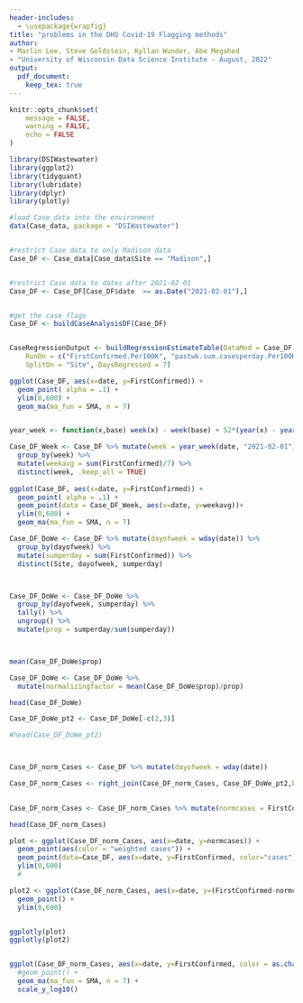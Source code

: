 ```yaml
---
header-includes:
  - \usepackage{wrapfig}
title: "problems in the DHS Covid-19 Flagging methods"
author:
- Marlin Lee, Steve Goldstein, Kyllan Wunder, Abe Megahed
- "University of Wisconsin Data Science Institute - August, 2022"
output:
  pdf_document:
    keep_tex: true
---
```


```r
knitr::opts_chunk$set(
	message = FALSE,
	warning = FALSE,
	echo = FALSE
)
```

```r
library(DSIWastewater)
library(ggplot2)
library(tidyquant)
library(lubridate)
library(dplyr)
library(plotly)
```

```r
#load Case_data into the environment
data(Case_data, package = "DSIWastewater")


#restrict Case data to only Madison data
Case_DF <- Case_data[Case_data$Site == "Madison",]


#restrict Case data to dates after 2021-02-01
Case_DF <- Case_DF[Case_DF$date  >= as.Date("2021-02-01"),]


#get the case flags
Case_DF <- buildCaseAnalysisDF(Case_DF)


CaseRegressionOutput <- buildRegressionEstimateTable(DataMod = Case_DF, 
    RunOn = c("FirstConfirmed.Per100K", "pastwk.sum.casesperday.Per100K"),
    SplitOn = "Site", DaysRegressed = 7)
```



```r

ggplot(Case_DF, aes(x=date, y=FirstConfirmed)) +
  geom_point( alpha = .1) +
  ylim(0,600) +
  geom_ma(ma_fun = SMA, n = 7)



```

```r

year_week <- function(x,base) week(x) - week(base) + 52*(year(x) - year(base))

Case_DF_Week <- Case_DF %>% mutate(week = year_week(date, "2021-02-01")) %>%
  group_by(week) %>%
  mutate(weekavg = sum(FirstConfirmed)/7) %>%
  distinct(week, .keep_all = TRUE)
  
ggplot(Case_DF, aes(x=date, y=FirstConfirmed)) +
  geom_point( alpha = .1) +
  geom_point(data = Case_DF_Week, aes(x=date, y=weekavg))+
  ylim(0,600) + 
  geom_ma(ma_fun = SMA, n = 7)


```



```r

Case_DF_DoWe <- Case_DF %>% mutate(dayofweek = wday(date)) %>%
  group_by(dayofweek) %>%
  mutate(sumperday = sum(FirstConfirmed)) %>%
  distinct(Site, dayofweek, sumperday)



Case_DF_DoWe <- Case_DF_DoWe %>% 
  group_by(dayofweek, sumperday) %>%
  tally() %>%
  ungroup() %>%
  mutate(prop = sumperday/sum(sumperday)) 



mean(Case_DF_DoWe$prop)

Case_DF_DoWe <- Case_DF_DoWe %>%
  mutate(normalizingfactor = mean(Case_DF_DoWe$prop)/prop)

head(Case_DF_DoWe)

```


```r

Case_DF_DoWe_pt2 <- Case_DF_DoWe[-c(2,3)]

#head(Case_DF_DoWe_pt2)



Case_DF_norm_Cases <- Case_DF %>% mutate(dayofweek = wday(date))

Case_DF_norm_Cases <- right_join(Case_DF_norm_Cases, Case_DF_DoWe_pt2,by = "dayofweek") 
  

Case_DF_norm_Cases <- Case_DF_norm_Cases %>% mutate(normcases = FirstConfirmed * normalizingfactor)

head(Case_DF_norm_Cases)


```





```r

plot <- ggplot(Case_DF_norm_Cases, aes(x=date, y=normcases)) +
  geom_point(aes(color = "weighted cases")) +
  geom_point(data=Case_DF, aes(x=date, y=FirstConfirmed, color="cases"))+
  ylim(0,600) 
  #

plot2 <- ggplot(Case_DF_norm_Cases, aes(x=date, y=(FirstConfirmed-normcases))) +
  geom_point() +
  ylim(0,600) 


ggplotly(plot)
ggplotly(plot2)


ggplot(Case_DF_norm_Cases, aes(x=date, y=FirstConfirmed, color = as.character(dayofweek))) +
  #geom_point() +
  geom_ma(ma_fun = SMA, n = 7) +
  scale_y_log10()


```

